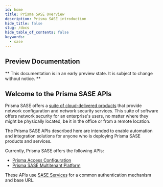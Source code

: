 ```yaml
---
id: home
title: Prisma SASE Overview
description: Prisma SASE introduction
hide_title: false
slug: /docs
hide_table_of_contents: false
keywords:
  - sase
---
```

<head>
  <meta name="robots" content="noindex"/>
</head>


## Preview Documentation

** This documentation is in an early preview state. It is subject to change without notice. **

## Welcome to the Prisma SASE APIs

Prisma SASE offers a [suite of cloud-delivered products](https://docs.paloaltonetworks.com/sase.html) 
that provide network configuration and network
security services. This suite of software offers network security for an enterprise's users, no
matter where they might be physically located, be it in the office or from a remote location.

The Prisma SASE APIs described here are intended to enable automation and integration solutions for
anyone who is deploying Prisma SASE products and services.

Currently, Prisma SASE offers the following APIs:

* [Prisma Access Configuration](/sase/docs/prisma-access-config/prisma-access-config)
* [Prisma SASE Multitenant Platform](/sase/docs/msp)

These APIs use [SASE Services](/sase-services/docs) for a common authentication mechanism and base
URL.  

